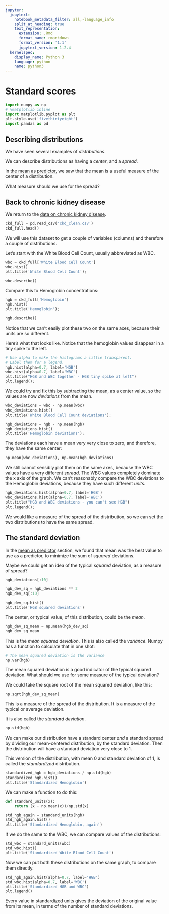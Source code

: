 ```yaml
---
jupyter:
  jupytext:
    notebook_metadata_filter: all,-language_info
    split_at_heading: true
    text_representation:
      extension: .Rmd
      format_name: rmarkdown
      format_version: '1.1'
      jupytext_version: 1.2.4
  kernelspec:
    display_name: Python 3
    language: python
    name: python3
---
```


# Standard scores

```python
import numpy as np
# %matplotlib inline
import matplotlib.pyplot as plt
plt.style.use('fivethirtyeight')
import pandas as pd
```

## Describing distributions

We have seen several examples of *distributions*.

We can describe distributions as having a *center*, and a *spread*.

In [the mean as predictor](mean_meaning), we saw that the mean is
a useful measure of the center of a distribution.

What measure should we use for the spread?

## Back to chronic kidney disease

We return to the [data on chronic kidney disease](../data/ckd_clean.csv).

```python
ckd_full = pd.read_csv('ckd_clean.csv')
ckd_full.head()
```

We will use this dataset to get a couple of variables (columns) and
therefore a couple of distributions.

Let's start with the White Blood Cell Count, usually abbreviated as WBC.

```python
wbc = ckd_full['White Blood Cell Count']
wbc.hist()
plt.title('White Blood Cell Count');
```

```python
wbc.describe()
```

Compare this to Hemoglobin concentrations:

```python
hgb = ckd_full['Hemoglobin']
hgb.hist()
plt.title('Hemoglobin');
```

```python
hgb.describe()
```

Notice that we can't easily plot these two on the same axes, because
their units are so different.


Here's what that looks like.  Notice that the hemoglobin values disappear in a tiny spike to the left.

```python
# Use alpha to make the histograms a little transparent.
# Label them for a legend.
hgb.hist(alpha=0.7, label='HGB')
wbc.hist(alpha=0.7, label='WBC')
plt.title("HGB and WBC together - HGB tiny spike at left")
plt.legend();
```

We could try and fix this by subtracting the mean, as a center value, so
the values are now *deviations* from the mean.

```python
wbc_deviations = wbc - np.mean(wbc)
wbc_deviations.hist()
plt.title('White Blood Cell Count deviations');
```

```python
hgb_deviations = hgb - np.mean(hgb)
hgb_deviations.hist()
plt.title('Hemoglobin deviations');
```

The deviations each have a mean very very close to zero, and therefore,
they have the same center:

```python
np.mean(wbc_deviations), np.mean(hgb_deviations)
```

We still cannot sensibly plot them on the same axes, because the WBC values have
a very different *spread*.  The WBC values completely dominate the x axis of
the graph.  We can't reasonably compare the WBC deviations to the
Hemoglobin deviations, because they have such different *units*.

```python
hgb_deviations.hist(alpha=0.7, label='HGB')
wbc_deviations.hist(alpha=0.7, label='WBC')
plt.title("HGB and WBC deviations - you can't see HGB")
plt.legend();
```

We would like a measure of the spread of the distribution, so we can set
the two distributions to have the same spread.


## The standard deviation


In the [mean as predictor](mean_meaning) section, we found that mean was
the best value to use as a predictor, to minimize the sum of *squared*
deviations.

Maybe we could get an idea of the typical *squared* deviation, as
a measure of spread?

```python
hgb_deviations[:10]
```

```python
hgb_dev_sq = hgb_deviations ** 2
hgb_dev_sq[:10]
```

```python
hgb_dev_sq.hist()
plt.title('HGB squared deviations')
```

The center, or typical value, of this distribution, could be the *mean*.

```python
hgb_dev_sq_mean = np.mean(hgb_dev_sq)
hgb_dev_sq_mean
```

This is the *mean squared deviation*.  This is also called the
*variance*.  Numpy has a function to calculate that in one shot:

```python
# The mean squared deviation is the variance
np.var(hgb)
```

The mean squared deviation is a good indicator of the typical squared
deviation.  What should we use for some measure of the typical
deviation?

We could take the square root of the mean squared deviation, like this:

```python
np.sqrt(hgb_dev_sq_mean)
```

This is a measure of the spread of the distribution.  It is a measure of
the typical or average deviation.

It is also called the *standard deviation*.

```python
np.std(hgb)
```

We can make our distribution have a standard center *and* a standard
spread by dividing our mean-centered distribution, by the standard
deviation.  Then the distribution will have a standard deviation very
close to 1.

This version of the distribution, with mean 0 and standard deviation of
1, is called the *standardized* distribution.

```python
standardized_hgb = hgb_deviations / np.std(hgb)
standardized_hgb.hist()
plt.title('Standardized Hemoglobin')
```

We can make a function to do this:

```python
def standard_units(x):
    return (x - np.mean(x))/np.std(x)
```

```python
std_hgb_again = standard_units(hgb)
std_hgb_again.hist()
plt.title('Standardized Hemoglobin, again')
```

If we do the same to the WBC, we can compare values of the
distributions:

```python
std_wbc = standard_units(wbc)
std_wbc.hist()
plt.title('Standardized White Blood Cell Count')
```

Now we can put both these distributions on the same graph, to compare them directly.

```python
std_hgb_again.hist(alpha=0.7, label='HGB')
std_wbc.hist(alpha=0.7, label='WBC')
plt.title('Standardized HGB and WBC')
plt.legend()
```

Every value in standardized units gives the deviation of the original
value from its mean, in terms of the number of standard deviations.
